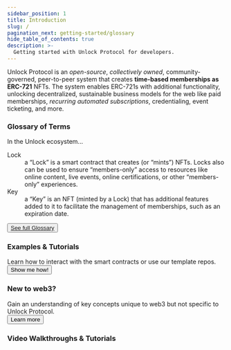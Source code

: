 ```yaml
---
sidebar_position: 1
title: Introduction
slug: /
pagination_next: getting-started/glossary
hide_table_of_contents: true
description: >-
  Getting started with Unlock Protocol for developers.
---
```


<div className="container getting-started">
  <div className="row">
    <div className="col col--12">
      <p>Unlock Protocol is an <em>open-source</em>, <em>collectively owned</em>, community-governed, 
      peer-to-peer system that creates <strong>time-based memberships as ERC-721</strong> NFTs. 
      The system enables ERC-721s with additional functionality, unlocking 
      decentralized, sustainable business models for the web like paid memberships, 
      <em>recurring automated subscriptions</em>, credentialing, event ticketing, and more.
      </p>
    </div>
  </div>
  <div className="row">
    <div className="col col--6">
      <div className="card">
        <div class="card__header">
          <h3>Glossary of Terms</h3>
        </div>
        <div className="card__body">
          In the Unlock ecosystem...
          <dl>
            <dt>Lock</dt>
            <dd>a “Lock” is a smart contract that creates 
            (or “mints”) NFTs. Locks also can be used to ensure “members-only” 
            access to resources like online content, live events, online 
            certifications, or other “members-only” experiences.</dd>
            <dt>Key</dt>
            <dd>a “Key” is an NFT (minted by a Lock) 
            that has additional features added to it to facilitate the management 
            of memberships, such as an expiration date.</dd>
          </dl>
        </div>
        <div className="card__footer">
          <button className="button button--secondary button--block">
            <a href="/getting-started/glossary">See full Glossary</a>
          </button>
        </div>
      </div>
    </div>
    <div className="col col--6">
      <div className="row second-column-intro">
        <div className="card">
          <div className="card__header">
            <h3>Examples & Tutorials</h3>
          </div>
          <div className="card__body">
            Learn how to interact with the smart contracts or use our template repos.
          </div>
          <div className="card__footer">
            <a href="../tutorials">
              <button class="button button--secondary button--block">Show me how!</button>
            </a>
          </div>
        </div>
      </div>
      <div className="row second-column-intro">
        <div className="card">
          <div className="card__header">
            <h3>New to web3?</h3>
          </div>
          <div className="card__body">
            Gain an understanding of key concepts unique to web3 but not specific
            to Unlock Protocol.
          </div>
          <div className="card__footer">
            <a href="./getting-started/new-to-web3">
              <button class="button button--secondary button--block">Learn more</button>
            </a>
          </div>
        </div>
      </div>
    </div>
  </div>
  <div className="row">
    <div className="col col--12">
      <div className="card">
        <div className="card__header">
          <h3>Video Walkthroughs & Tutorials</h3>
        </div>
        <div className="card__body">
          <FlocklerEmbed siteUuid="18462b3104603cf8399278dfcbdfdad8" embedUuid="184658e6c6a08da48aa59834fa000a4f" />
        </div>
      </div>
    </div>
  </div>
</div>
